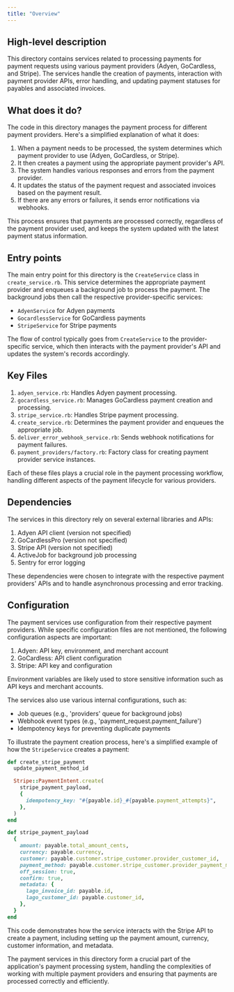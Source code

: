 ```yaml
---
title: "Overview"
---
```


## High-level description
This directory contains services related to processing payments for payment requests using various payment providers (Adyen, GoCardless, and Stripe). The services handle the creation of payments, interaction with payment provider APIs, error handling, and updating payment statuses for payables and associated invoices.

## What does it do?
The code in this directory manages the payment process for different payment providers. Here's a simplified explanation of what it does:

1. When a payment needs to be processed, the system determines which payment provider to use (Adyen, GoCardless, or Stripe).
2. It then creates a payment using the appropriate payment provider's API.
3. The system handles various responses and errors from the payment provider.
4. It updates the status of the payment request and associated invoices based on the payment result.
5. If there are any errors or failures, it sends error notifications via webhooks.

This process ensures that payments are processed correctly, regardless of the payment provider used, and keeps the system updated with the latest payment status information.

## Entry points
The main entry point for this directory is the `CreateService` class in `create_service.rb`. This service determines the appropriate payment provider and enqueues a background job to process the payment. The background jobs then call the respective provider-specific services:

- `AdyenService` for Adyen payments
- `GocardlessService` for GoCardless payments
- `StripeService` for Stripe payments

The flow of control typically goes from `CreateService` to the provider-specific service, which then interacts with the payment provider's API and updates the system's records accordingly.

## Key Files
1. `adyen_service.rb`: Handles Adyen payment processing.
2. `gocardless_service.rb`: Manages GoCardless payment creation and processing.
3. `stripe_service.rb`: Handles Stripe payment processing.
4. `create_service.rb`: Determines the payment provider and enqueues the appropriate job.
5. `deliver_error_webhook_service.rb`: Sends webhook notifications for payment failures.
6. `payment_providers/factory.rb`: Factory class for creating payment provider service instances.

Each of these files plays a crucial role in the payment processing workflow, handling different aspects of the payment lifecycle for various providers.

## Dependencies
The services in this directory rely on several external libraries and APIs:

1. Adyen API client (version not specified)
2. GoCardlessPro (version not specified)
3. Stripe API (version not specified)
4. ActiveJob for background job processing
5. Sentry for error logging

These dependencies were chosen to integrate with the respective payment providers' APIs and to handle asynchronous processing and error tracking.

## Configuration
The payment services use configuration from their respective payment providers. While specific configuration files are not mentioned, the following configuration aspects are important:

1. Adyen: API key, environment, and merchant account
2. GoCardless: API client configuration
3. Stripe: API key and configuration

Environment variables are likely used to store sensitive information such as API keys and merchant accounts.

The services also use various internal configurations, such as:

- Job queues (e.g., 'providers' queue for background jobs)
- Webhook event types (e.g., 'payment_request.payment_failure')
- Idempotency keys for preventing duplicate payments

To illustrate the payment creation process, here's a simplified example of how the `StripeService` creates a payment:

```ruby
def create_stripe_payment
  update_payment_method_id

  Stripe::PaymentIntent.create(
    stripe_payment_payload,
    {
      idempotency_key: "#{payable.id}_#{payable.payment_attempts}",
    },
  )
end

def stripe_payment_payload
  {
    amount: payable.total_amount_cents,
    currency: payable.currency,
    customer: payable.customer.stripe_customer.provider_customer_id,
    payment_method: payable.customer.stripe_customer.provider_payment_methods.last&.provider_payment_method_id,
    off_session: true,
    confirm: true,
    metadata: {
      lago_invoice_id: payable.id,
      lago_customer_id: payable.customer_id,
    },
  }
end
```

This code demonstrates how the service interacts with the Stripe API to create a payment, including setting up the payment amount, currency, customer information, and metadata.

The payment services in this directory form a crucial part of the application's payment processing system, handling the complexities of working with multiple payment providers and ensuring that payments are processed correctly and efficiently.